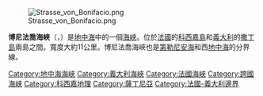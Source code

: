 [[File:Strasse_von_Bonifacio.png|thumb]]

'''博尼法喬海峽'''（{{lang-fr|'''Bouches de Bonifacio'''}}，{{lang-it|'''Bocche di Bonifacio'''}}）是[[地中海|地中海]]中的一個[[海峽|海峽]]。位於[[法國|法國]]的[[科西嘉島|科西嘉島]]和[[義大利|義大利]]的[[撒丁島|撒丁島]]兩島之間。寬度大約11公里。博尼法喬海峽也是[[第勒尼安海|第勒尼安海]]和西[[地中海|地中海]]的分界線。

{{Europe-geo-stub}}
{{DEFAULTSORT:Bonifacio}}
[[Category:地中海海峽|Category:地中海海峽]]
[[Category:義大利海峽|Category:義大利海峽]]
[[Category:法國海峽|Category:法國海峽]]
[[Category:跨國海峡|Category:跨國海峡]]
[[Category:科西嘉地理|Category:科西嘉地理]]
[[Category:薩丁尼亞|Category:薩丁尼亞]]
[[Category:法國-義大利邊界|Category:法國-義大利邊界]]